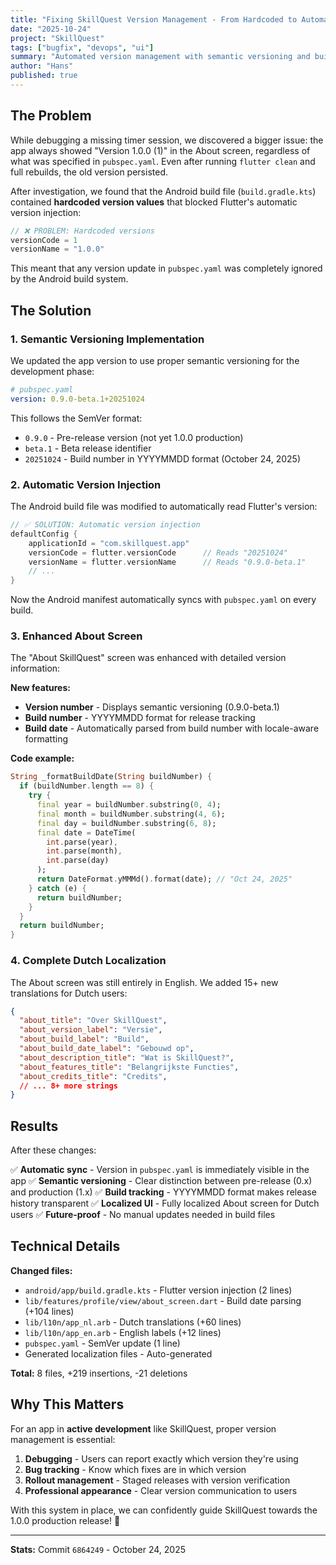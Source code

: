 ```yaml
---
title: "Fixing SkillQuest Version Management - From Hardcoded to Automated"
date: "2025-10-24"
project: "SkillQuest"
tags: ["bugfix", "devops", "ui"]
summary: "Automated version management with semantic versioning and build date tracking - no more manual version updates required."
author: "Hans"
published: true
---
```


## The Problem

While debugging a missing timer session, we discovered a bigger issue: the app always showed "Version 1.0.0 (1)" in the About screen, regardless of what was specified in `pubspec.yaml`. Even after running `flutter clean` and full rebuilds, the old version persisted.

After investigation, we found that the Android build file (`build.gradle.kts`) contained **hardcoded version values** that blocked Flutter's automatic version injection:

```kotlin
// ❌ PROBLEM: Hardcoded versions
versionCode = 1
versionName = "1.0.0"
```

This meant that any version update in `pubspec.yaml` was completely ignored by the Android build system.

## The Solution

### 1. Semantic Versioning Implementation

We updated the app version to use proper semantic versioning for the development phase:

```yaml
# pubspec.yaml
version: 0.9.0-beta.1+20251024
```

This follows the SemVer format:
- `0.9.0` - Pre-release version (not yet 1.0.0 production)
- `beta.1` - Beta release identifier
- `20251024` - Build number in YYYYMMDD format (October 24, 2025)

### 2. Automatic Version Injection

The Android build file was modified to automatically read Flutter's version:

```kotlin
// ✅ SOLUTION: Automatic version injection
defaultConfig {
    applicationId = "com.skillquest.app"
    versionCode = flutter.versionCode      // Reads "20251024"
    versionName = flutter.versionName      // Reads "0.9.0-beta.1"
    // ...
}
```

Now the Android manifest automatically syncs with `pubspec.yaml` on every build.

### 3. Enhanced About Screen

The "About SkillQuest" screen was enhanced with detailed version information:

**New features:**
- **Version number** - Displays semantic versioning (0.9.0-beta.1)
- **Build number** - YYYYMMDD format for release tracking
- **Build date** - Automatically parsed from build number with locale-aware formatting

**Code example:**

```dart
String _formatBuildDate(String buildNumber) {
  if (buildNumber.length == 8) {
    try {
      final year = buildNumber.substring(0, 4);
      final month = buildNumber.substring(4, 6);
      final day = buildNumber.substring(6, 8);
      final date = DateTime(
        int.parse(year),
        int.parse(month),
        int.parse(day)
      );
      return DateFormat.yMMMd().format(date); // "Oct 24, 2025"
    } catch (e) {
      return buildNumber;
    }
  }
  return buildNumber;
}
```

### 4. Complete Dutch Localization

The About screen was still entirely in English. We added 15+ new translations for Dutch users:

```json
{
  "about_title": "Over SkillQuest",
  "about_version_label": "Versie",
  "about_build_label": "Build",
  "about_build_date_label": "Gebouwd op",
  "about_description_title": "Wat is SkillQuest?",
  "about_features_title": "Belangrijkste Functies",
  "about_credits_title": "Credits",
  // ... 8+ more strings
}
```

## Results

After these changes:

✅ **Automatic sync** - Version in `pubspec.yaml` is immediately visible in the app
✅ **Semantic versioning** - Clear distinction between pre-release (0.x) and production (1.x)
✅ **Build tracking** - YYYYMMDD format makes release history transparent
✅ **Localized UI** - Fully localized About screen for Dutch users
✅ **Future-proof** - No manual updates needed in build files

## Technical Details

**Changed files:**
- `android/app/build.gradle.kts` - Flutter version injection (2 lines)
- `lib/features/profile/view/about_screen.dart` - Build date parsing (+104 lines)
- `lib/l10n/app_nl.arb` - Dutch translations (+60 lines)
- `lib/l10n/app_en.arb` - English labels (+12 lines)
- `pubspec.yaml` - SemVer update (1 line)
- Generated localization files - Auto-generated

**Total:** 8 files, +219 insertions, -21 deletions

## Why This Matters

For an app in **active development** like SkillQuest, proper version management is essential:

1. **Debugging** - Users can report exactly which version they're using
2. **Bug tracking** - Know which fixes are in which version
3. **Rollout management** - Staged releases with version verification
4. **Professional appearance** - Clear version communication to users

With this system in place, we can confidently guide SkillQuest towards the 1.0.0 production release! 🚀

---

**Stats:** Commit `6864249` - October 24, 2025
